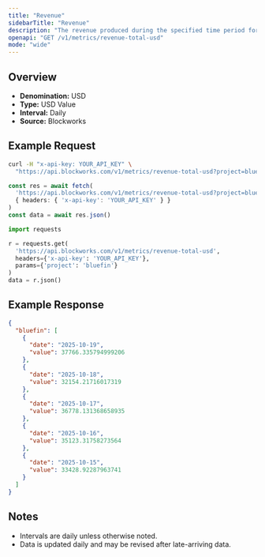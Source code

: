 ```yaml
---
title: "Revenue"
sidebarTitle: "Revenue"
description: "The revenue produced during the specified time period for given project."
openapi: "GET /v1/metrics/revenue-total-usd"
mode: "wide"
---
```


## Overview

- **Denomination:** USD
- **Type:** USD Value
- **Interval:** Daily
- **Source:** Blockworks

## Example Request

<CodeGroup>

```bash cURL
curl -H "x-api-key: YOUR_API_KEY" \
  "https://api.blockworks.com/v1/metrics/revenue-total-usd?project=bluefin"
```

```typescript TypeScript
const res = await fetch(
  'https://api.blockworks.com/v1/metrics/revenue-total-usd?project=bluefin',
  { headers: { 'x-api-key': 'YOUR_API_KEY' } }
)
const data = await res.json()
```

```python Python
import requests

r = requests.get(
  'https://api.blockworks.com/v1/metrics/revenue-total-usd',
  headers={'x-api-key': 'YOUR_API_KEY'},
  params={'project': 'bluefin'}
)
data = r.json()
```

</CodeGroup>

## Example Response

```json
{
  "bluefin": [
    {
      "date": "2025-10-19",
      "value": 37766.335794999206
    },
    {
      "date": "2025-10-18",
      "value": 32154.21716017319
    },
    {
      "date": "2025-10-17",
      "value": 36778.131368658935
    },
    {
      "date": "2025-10-16",
      "value": 35123.31758273564
    },
    {
      "date": "2025-10-15",
      "value": 33428.92287963741
    }
  ]
}
```

## Notes
- Intervals are daily unless otherwise noted.
- Data is updated daily and may be revised after late-arriving data.